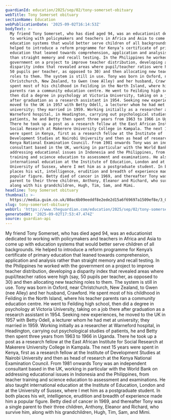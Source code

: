 ```yaml
---
guardianId: education/2025/sep/02/tony-somerset-obituary
webTitle: Tony Somerset obituary
sectionName: Education
webPublicationDate: '2025-09-02T16:14:53Z'
bodyText: >-
  My friend Tony Somerset, who has died aged 94, was an educationist dedicated
  to working with policymakers and teachers in Africa and Asia to come up with
  education systems that would better serve children of all backgrounds. He
  helped to introduce a reform programme for Kenya’s certificate of primary
  education that leaned towards comprehension, application and analysis rather
  than straight memory and recall testing. In the Philippines he worked with the
  government on a project to improve teacher distribution, developing a
  disparity index that revealed areas where pupil/teacher ratios were high (say,
  50 pupils per teacher, as opposed to 30) and then allocating new teaching
  roles to them. The system is still in use. Tony was born in Oxford, near
  Christchurch, New Zealand, to Gwen (nee Alley) and her husband, Crawford. He
  spent most of his childhood in Feilding in the North Island, where his teacher
  parents ran a community education centre. He went to Feilding high school,
  then did a degree in psychology at Victoria University, taking on a job there
  after graduation as a research assistant in 1954. Seeking new experiences, he
  moved to the UK in 1957 with Betty Odell, a lecturer whom he had met at
  university; they married in 1959. Working initially as a researcher at
  Warneford hospital, in Headington, carrying out psychological studies of
  patients, he and Betty then spent three years from 1963 to 1966 in Uganda.
  There he took up a post as a research fellow at the East African Institute for
  Social Research at Makerere University College in Kampala. The next 15 years
  were spent in Kenya, first as a research fellow at the Institute of
  Development Studies at Nairobi University and then as head of research at the
  Kenya National Examination Council. From 1981 onwards Tony was an independent
  consultant based in the UK, working in particular with the World Bank on
  addressing educational issues in Indonesia and the Philippines, from teacher
  training and science education to assessment and examinations. He also taught
  international education at the Institute of Education, London and at the
  University of Sussex, where I met him as a postgraduate student. In both
  places his wit, intelligence, erudition and breadth of experience made him a
  popular figure. Betty died of cancer in 1969, and thereafter Tony was a single
  parent to their three children, Anthony, Eleanor and Richard, who survive him,
  along with his grandchildren, Hugh, Tim, Sam, and Mimi.
headline: Tony Somerset obituary
thumbnail: >-
  https://media.guim.co.uk/80ac6b09eeddf8e2ede2d15a6f69697a1509ef8e/3_0_1238_990/500.jpg
slug: tony-somerset-obituary
webUrl: 'https://www.theguardian.com/education/2025/sep/02/tony-somerset-obituary'
generatedAt: '2025-09-02T17:53:47.474Z'
source: guardian-api
---
```

My friend Tony Somerset, who has died aged 94, was an educationist dedicated to working with policymakers and teachers in Africa and Asia to come up with education systems that would better serve children of all backgrounds. He helped to introduce a reform programme for Kenya’s certificate of primary education that leaned towards comprehension, application and analysis rather than straight memory and recall testing. In the Philippines he worked with the government on a project to improve teacher distribution, developing a disparity index that revealed areas where pupil/teacher ratios were high (say, 50 pupils per teacher, as opposed to 30) and then allocating new teaching roles to them. The system is still in use. Tony was born in Oxford, near Christchurch, New Zealand, to Gwen (nee Alley) and her husband, Crawford. He spent most of his childhood in Feilding in the North Island, where his teacher parents ran a community education centre. He went to Feilding high school, then did a degree in psychology at Victoria University, taking on a job there after graduation as a research assistant in 1954. Seeking new experiences, he moved to the UK in 1957 with Betty Odell, a lecturer whom he had met at university; they married in 1959. Working initially as a researcher at Warneford hospital, in Headington, carrying out psychological studies of patients, he and Betty then spent three years from 1963 to 1966 in Uganda. There he took up a post as a research fellow at the East African Institute for Social Research at Makerere University College in Kampala. The next 15 years were spent in Kenya, first as a research fellow at the Institute of Development Studies at Nairobi University and then as head of research at the Kenya National Examination Council. From 1981 onwards Tony was an independent consultant based in the UK, working in particular with the World Bank on addressing educational issues in Indonesia and the Philippines, from teacher training and science education to assessment and examinations. He also taught international education at the Institute of Education, London and at the University of Sussex, where I met him as a postgraduate student. In both places his wit, intelligence, erudition and breadth of experience made him a popular figure. Betty died of cancer in 1969, and thereafter Tony was a single parent to their three children, Anthony, Eleanor and Richard, who survive him, along with his grandchildren, Hugh, Tim, Sam, and Mimi.
